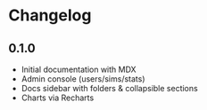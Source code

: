 # Changelog

## 0.1.0

- Initial documentation with MDX
- Admin console (users/sims/stats)
- Docs sidebar with folders & collapsible sections
- Charts via Recharts

